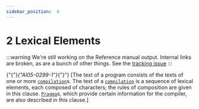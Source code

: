 ---
sidebar_position:  6
---

# 2 Lexical Elements

:::warning
We're still working on the Reference manual output.  Internal links are broken,
as are a bunch of other things.
See the [tracking issue](https://github.com/ada-lang-io/ada-lang-io/issues/20)
:::


<p>{"{"}<em>{"AI05-0299-1"}</em>{"}"} [The text of a program consists of the texts of one or more <code><a href="../AA-10/AA-10.1#S0285">compilation</a></code>s. The text of a <code><a href="../AA-10/AA-10.1#S0285">compilation</a></code> is a sequence of lexical elements, each composed of characters; the rules of composition are given in this clause. <code><a href="../AA-2/AA-2.8#S0019">Pragma</a></code>s, which provide certain information for the compiler, are also described in this clause.] </p>

